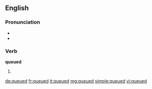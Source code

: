 ==English==

===Pronunciation===
* {{IPA|/kjuːd/}}
* {{homophones|cued}}

===Verb===
'''queued'''

# {{past of|[[queue]]}}

[[de:queued]]
[[fr:queued]]
[[it:queued]]
[[mg:queued]]
[[simple:queued]]
[[vi:queued]]
